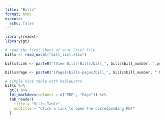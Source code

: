 ```yaml
---
title: "Bills"
format: html
execute:
  echo: false
---
```



```r
library(readxl)
library(gt)

# read the first sheet of your Excel file
bills <- read_excel("bill_list.xlsx")

bills$Link <- paste0("[View Bill](Bills/bill_", bills$bill_number, ".pdf)")

bills$Page <- paste0("[Page](bills-pages/bill_", bills$bill_number, ".html)")

# simple nice table with kableExtra
bills %>%
  gt() %>%
  fmt_markdown(columns = c("PDF", "Page")) %>%
  tab_header(
    title = "Bills Table",
    subtitle = "Click a link to open the corresponding PDF"
  )
```
